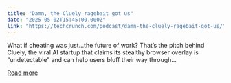 ```yaml
---
title: "Damn, the Cluely ragebait got us"
date: "2025-05-02T15:45:00.000Z"
link: "https://techcrunch.com/podcast/damn-the-cluely-ragebait-got-us/"
---
```


What if cheating was just…the future of work? That’s the pitch behind Cluely, the viral AI startup that claims its stealthy browser overlay is “undetectable” and can help users bluff their way through...

[Read more](https://techcrunch.com/podcast/damn-the-cluely-ragebait-got-us/)

